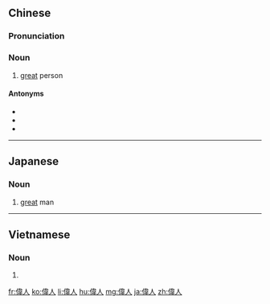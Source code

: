 {{also|伟人}}
==Chinese==
{{zh-forms|s=伟人}}

===Pronunciation===
{{zh-pron
|m=wěirén
|c=wai5 jan4
|mn=qz,tp,xm:úi-lîn/kh,zz:úi-jîn
|cat=n
}}

===Noun===
{{zh-noun}}

# [[great]] person

====Antonyms====
* {{zh-l|庸人}}
* {{zh-l|凡人}}
* {{zh-l|常人}}

----

==Japanese==
{{ja-kanjitab|い|じん|yomi=on}}

===Noun===
{{ja-noun|いじん}}
#[[great]] man

----

==Vietnamese==
{{vi-hantutab}}

===Noun===
{{vi-hantu|pos=noun}}

# {{han tu form of|vĩ nhân|great man}}

[[fr:偉人]]
[[ko:偉人]]
[[li:偉人]]
[[hu:偉人]]
[[mg:偉人]]
[[ja:偉人]]
[[zh:偉人]]
